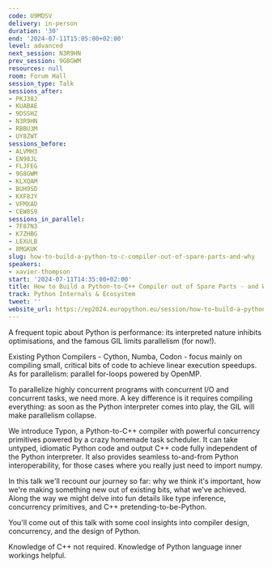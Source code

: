 ```yaml
---
code: U9MDSV
delivery: in-person
duration: '30'
end: '2024-07-11T15:05:00+02:00'
level: advanced
next_session: N3R9HN
prev_session: 9G8GWM
resources: null
room: Forum Hall
session_type: Talk
sessions_after:
- PKJ38J
- KUABAE
- 9DSSHZ
- N3R9HN
- RBBU3M
- UY8ZWT
sessions_before:
- ALVMH3
- EN98JL
- FLJFEG
- 9G8GWM
- KLXQAM
- BUH9SD
- KXF8JY
- VFMXAD
- CEW8S9
sessions_in_parallel:
- 7F87N3
- K7ZHBG
- LEXULB
- 8MGKUK
slug: how-to-build-a-python-to-c-compiler-out-of-spare-parts-and-why
speakers:
- xavier-thompson
start: '2024-07-11T14:35:00+02:00'
title: How to Build a Python-to-C++ Compiler out of Spare Parts - and Why
track: Python Internals & Ecosystem
tweet: ''
website_url: https://ep2024.europython.eu/session/how-to-build-a-python-to-c-compiler-out-of-spare-parts-and-why
---
```


A frequent topic about Python is performance: its interpreted nature inhibits optimisations, and the famous GIL limits parallelism (for now!).

Existing Python Compilers - Cython, Numba, Codon - focus mainly on compiling small, critical bits of code to achieve linear execution speedups. As for parallelism: parallel for-loops powered by OpenMP.

To parallelize highly concurrent programs with concurrent I/O and concurrent tasks, we need more. A key difference is it requires compiling everything: as soon as the Python interpreter comes into play, the GIL will make parallelism collapse.

We introduce Typon, a Python-to-C++ compiler with powerful concurrency primitives powered by a crazy homemade task scheduler. It can take untyped, idiomatic Python code and output C++ code fully independent of the Python interpreter. It also provides seamless to-and-from Python interoperability, for those cases where you really just need to import numpy.

In this talk we'll recount our journey so far: why we think it's important, how we're making something new out of existing bits, what we've achieved. Along the way we might delve into fun details like type inference, concurrency primitives, and C++ pretending-to-be-Python.

You'll come out of this talk with some cool insights into compiler design, concurrency, and the design of Python.

Knowledge of C++ not required. Knowledge of Python language inner workings helpful.
